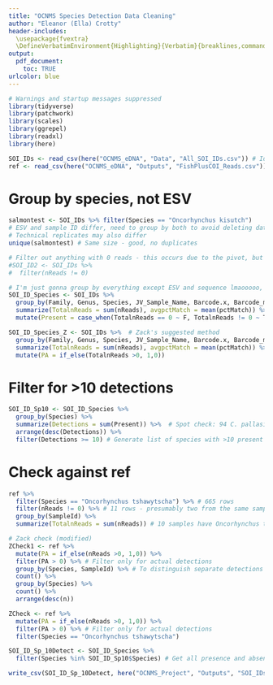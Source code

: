 ```yaml
---
title: "OCNMS Species Detection Data Cleaning"
author: "Eleanor (Ella) Crotty"
header-includes:
  \usepackage{fvextra}
  \DefineVerbatimEnvironment{Highlighting}{Verbatim}{breaklines,commandchars=\\\{\}}
output:
  pdf_document:
    toc: TRUE
urlcolor: blue
---
```


```r
# Warnings and startup messages suppressed
library(tidyverse)
library(patchwork)
library(scales)
library(ggrepel)
library(readxl)
library(here)
```

```r
SOI_IDs <- read_csv(here("OCNMS_eDNA", "Data", "All_SOI_IDs.csv")) # Identifications of species of interest
ref <- read_csv(here("OCNMS_eDNA", "Outputs", "FishPlusCOI_Reads.csv")) # Pivoted detection data + metadata, for reference
```

# Group by species, not ESV
```r
salmontest <- SOI_IDs %>% filter(Species == "Oncorhynchus kisutch")
# ESV and sample ID differ, need to group by both to avoid deleting dates
# Technical replicates may also differ
unique(salmontest) # Same size - good, no duplicates

# Filter out anything with 0 reads - this occurs due to the pivot, but isn't an actual detection
#SOI_ID2 <- SOI_IDs %>% 
#  filter(nReads != 0)

# I'm just gonna group by everything except ESV and sequence lmaooooo, basically all the data comes from SampleId x metadata anyway
SOI_ID_Species <- SOI_IDs %>% 
  group_by(Family, Genus, Species, JV_Sample_Name, Barcode.x, Barcode_mod, SampleId, Biological_Replicate, Technical_Replicate, Cruise_ID_short, Cast_No., Rosette_position, Field_collection_method, Preservation, Station, Depth_m, Field_Notes, Date_UTC, Date_local, Lat_dec, Lon_dec, Run, Client, Replicate, Amplicon, Barcode.y, Marker) %>% 
  summarize(TotalnReads = sum(nReads), avgpctMatch = mean(pctMatch)) %>%  # Result is smaller than SOI_ID2 - good!
  mutate(Present = case_when(TotalnReads == 0 ~ F, TotalnReads != 0 ~ T)) # Add presence/absence

SOI_ID_Species_Z <- SOI_IDs %>%  # Zack's suggested method
  group_by(Family, Genus, Species, JV_Sample_Name, Barcode.x, Barcode_mod, SampleId, Biological_Replicate, Technical_Replicate, Cruise_ID_short, Cast_No., Rosette_position, Field_collection_method, Preservation, Station, Depth_m, Field_Notes, Date_UTC, Date_local, Lat_dec, Lon_dec, Run, Client, Replicate, Amplicon, Barcode.y, Marker) %>% 
  summarize(TotalnReads = sum(nReads), avgpctMatch = mean(pctMatch)) %>%
  mutate(PA = if_else(TotalnReads >0, 1,0))
```


# Filter for >10 detections
```r
SOI_ID_Sp10 <- SOI_ID_Species %>% 
  group_by(Species) %>% 
  summarize(Detections = sum(Present)) %>%  # Spot check: 94 C. pallasii seems correct, 3 Anoplopoma fimbria is correct
  arrange(desc(Detections)) %>% 
  filter(Detections >= 10) # Generate list of species with >10 present observations
```

# Check against ref

```r
ref %>% 
  filter(Species == "Oncorhynchus tshawytscha") %>% # 665 rows
  filter(nReads != 0) %>% # 11 rows - presumably two from the same sample + different ESVs?
  group_by(SampleId) %>% 
  summarize(TotalnReads = sum(nReads)) # 10 samples have Oncorhynchus tshawytscha with more than 0 reads. This matches SOI_ID_Species! But unfortunately means we only have decent data for two species.
```

```r
# Zack check (modified)
ZCheck1 <- ref %>%
  mutate(PA = if_else(nReads >0, 1,0)) %>% 
  filter(PA > 0) %>% # Filter only for actual detections
  group_by(Species, SampleId) %>% # To distinguish separate detections
  count() %>% 
  group_by(Species) %>% 
  count() %>% 
  arrange(desc(n))

ZCheck <- ref %>%
  mutate(PA = if_else(nReads >0, 1,0)) %>% 
  filter(PA > 0) %>% # Filter only for actual detections
  filter(Species == "Oncorhynchus tshawytscha")
```


```r
SOI_ID_Sp_10Detect <- SOI_ID_Species %>% 
  filter(Species %in% SOI_ID_Sp10$Species) # Get all presence and absence data for species with >10 presence detections

write_csv(SOI_ID_Sp_10Detect, here("OCNMS_Project", "Outputs", "SOI_IDs_Species10Detections.csv"))
```


